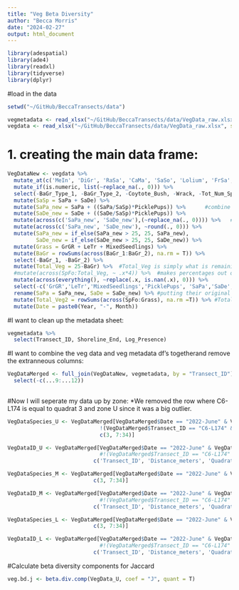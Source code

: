 ```yaml
---
title: "Veg Beta Diversity"
author: "Becca Morris"
date: "2024-02-27"
output: html_document
---
```


```r
library(adespatial)
library(ade4)
library(readxl)
library(tidyverse)
library(dplyr)
```

#load in the data
```r
setwd("~/GitHub/BeccaTransects/data")

vegmetadata <- read_xlsx("~/GitHub/BeccaTransects/data/VegData_raw.xlsx", sheet = "Metadata")
vegdata <- read_xlsx("~/GitHub/BeccaTransects/data/VegData_raw.xlsx", sheet = "Data_2")
```
# 1. creating the main data frame:
```r
VegDataNew <- vegdata %>% 
  mutate_at(c('MeIn', 'DiGr', 'RaSa', 'CaMa', 'SaSo', 'Lolium', 'FrSa', 'Fabiaceae','Vicia', 'Sonc', 'Xant', 'LeTr', 'Ranunculus', 'Taraxacum', 'Coytote_Bush','BoMa', 'DiSp', 'AtPx', 'PoAr', 'AcMa', 'GrSt', 'MixedSeedlings','GrGR', 'Melilotus', 'MePo'), as.numeric) %>% 
  mutate_if(is.numeric, list(~replace_na(., 0))) %>%
  select(-BaGr_Type_1, -BaGr_Type_2, -Coytote_Bush, -Wrack, -Tot_Num_Species, -Shoot_Density, -Length_centimeters, -Patch_Type) %>% 
  mutate(SaSp = SaPa + SaDe) %>% 
  mutate(SaPa_new = SaPa + ((SaPa/SaSp)*PicklePups)) %>%      #combine and distribute picklepup category amongst the two species
  mutate(SaDe_new = SaDe + ((SaDe/SaSp)*PicklePups)) %>% 
  mutate(across(c('SaPa_new', 'SaDe_new'),(~replace_na(., 0)))) %>%   #where the calculations above = 0, R was turning them into NaN's
  mutate(across(c('SaPa_new', 'SaDe_new'), ~round(., 0))) %>% 
  mutate(SaPa_new = if_else(SaPa_new > 25, 25, SaPa_new),
         SaDe_new = if_else(SaDe_new > 25, 25, SaDe_new)) %>% 
  mutate(Grass = GrGR + LeTr + MixedSeedlings) %>% 
  mutate(BaGr = rowSums(across(BaGr_1:BaGr_2), na.rm = T)) %>% 
  select(-BaGr_1, -BaGr_2) %>% 
  mutate(Total_Veg = 25-BaGr) %>%  #Total_Veg is simply what is remaining after subtracting the bare ground
  #mutate(across(SpFo:Total_Veg, ~ .x*4)) %>%  #makes percentages out of the counts
  mutate(across(everything(), ~replace(.x, is.nan(.x), 0))) %>%
  select(-c('GrGR','LeTr','MixedSeedlings','PicklePups', 'SaPa','SaDe', 'SaSp')) %>%  #removed SaSp so it would not be calculated as total veg in addition tot he SaPa and SaDe columns)) %>% 
  rename(SaPa = SaPa_new, SaDe = SaDe_new) %>% #putting their original names back after the calculation above
  mutate(Total_Veg2 = rowSums(across(SpFo:Grass), na.rm =T)) %>% #Total_Veg2 adds all the total quadrants each species is present in and combining them all into one total count (can exceed 100)
  mutate(Date = paste0(Year, "-", Month))  
```
#I want to clean up the metadata sheet:
```r
vegmetadata %>% 
  select(Transect_ID, Shoreline_End, Log_Presence) 
```

#I want to combine the veg data and veg metadata df's togetherand remove the extranneous columns:
```r
VegDataMerged <- full_join(VegDataNew, vegmetadata, by = "Transect_ID") %>% 
  select(-c(...9:...12)) 
  
```

#Now I will seperate my data up by zone:  *We removed the row where C6-L174 is equal to quadrat 3 and zone U since it was a big outlier.
```r
VegDataSpecies_U <- VegDataMerged[VegDataMerged$Date == "2022-June" & VegDataMerged$Zone == "U" &
                             !(VegDataMerged$Transect_ID == "C6-L174" & VegDataMerged$Quadrat == 3 & VegDataMerged$Zone == "U"),
                             c(3, 7:34)]

VegDataID_U <- VegDataMerged[VegDataMerged$Date == "2022-June" & VegDataMerged$Zone == "U",
                             #!(VegDataMerged$Transect_ID == "C6-L174" & VegDataMerged$Quadrat == 3 & VegDataMerged$Zone == "U"),
                           c('Transect_ID', 'Distance_meters', 'Quadrat', 'Zone', 'Date', 'Shoreline_End', 'Log_Presence')]

```

```r
VegDataSpecies_M <- VegDataMerged[VegDataMerged$Date == "2022-June" & VegDataMerged$Zone == "M",
                           c(3, 7:34)]

VegDataID_M <- VegDataMerged[VegDataMerged$Date == "2022-June" & VegDataMerged$Zone == "M",
                             #!(VegDataMerged$Transect_ID == "C6-L174" & VegDataMerged$Quadrat == 3 & VegDataMerged$Zone == "U"),
                           c('Transect_ID', 'Distance_meters', 'Quadrat', 'Zone', 'Date', 'Shoreline_End', 'Log_Presence')]
```

```r
VegDataSpecies_L <- VegDataMerged[VegDataMerged$Date == "2022-June" & VegDataMerged$Zone == "L",
                           c(3, 7:34)]

VegDataID_L <- VegDataMerged[VegDataMerged$Date == "2022-June" & VegDataMerged$Zone == "L",
                             #!(VegDataMerged$Transect_ID == "C6-L174" & VegDataMerged$Quadrat == 3 & VegDataMerged$Zone == "U"),
                           c('Transect_ID', 'Distance_meters', 'Quadrat', 'Zone', 'Date', 'Shoreline_End', 'Log_Presence')]
```

#Calculate beta diversity components for Jaccard
```r
veg.bd.j <- beta.div.comp(VegData_U, coef = "J", quant = T)

```

